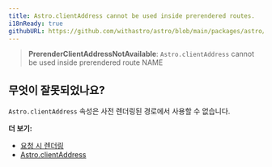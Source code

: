 ```yaml
---
title: Astro.clientAddress cannot be used inside prerendered routes.
i18nReady: true
githubURL: https://github.com/withastro/astro/blob/main/packages/astro/src/core/errors/errors-data.ts
---
```


> **PrerenderClientAddressNotAvailable**: `Astro.clientAddress` cannot be used inside prerendered route NAME

## 무엇이 잘못되었나요?
`Astro.clientAddress` 속성은 사전 렌더링된 경로에서 사용할 수 없습니다.

**더 보기:**
-  [요청 시 렌더링](/ko/guides/on-demand-rendering/)
-  [Astro.clientAddress](/ko/reference/api-reference/#clientaddress)

